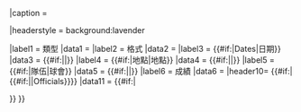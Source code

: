 {{Infobox
|bodyclass = vevent

|title   = {{{title|}}}
|image   = {{#invoke:InfoboxImage|InfoboxImage|image={{{image|}}}|size={{{image_size|}}}|alt={{{image_alt|}}}}}
|caption = {{{caption|}}}

|headerstyle = background:lavender

|label1  = 類型
|data1   = {{{type|}}}
|label2  = 格式
|data2   = {{{format|}}}
|label3  = {{#if:{{{Dates|}}}|Dates|日期}}
|data3   = {{#if:{{{dates|}}}|{{{dates}}}|{{{date|}}}}}
|label4  = {{#if:{{{locations|}}}|地點|地點}}
|data4   = {{#if:{{{locations|}}}|{{{locations}}}|{{{location|}}}}}
|label5  = {{#if:{{{teams|}}}|隊伍|球會}}
|data5   = {{#if:{{{teams|}}}|{{{teams}}}|{{{clubs|}}}}}
|label6  = 成績
|data6   = {{{result|}}}
|header10= {{#if:{{{officials|}}}|{{#if:{{{officials_type|}}}|{{{officials_type}}}|Officials}}}}
|data11  = {{#if:{{{officials|}}}|<div style="text-align:left">
{{{officials}}}
</div>}}
}}<noinclude>
{{documentation}}
</noinclude>